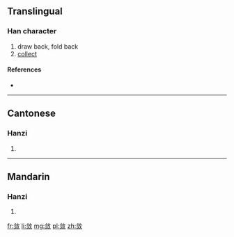 {{also|斂}}
==Translingual==

===Han character===
{{Han char|rn=66|rad=攴|as=07|sn=11|four=|canj=人一人大 (OMOK)}}

# draw back, fold back
# [[collect]]

====References====
* {{Han ref|kx=0472.051|hdz=21463.050|uh=655B|ud=25947}}

----

==Cantonese==

===Hanzi===
{{yue-hanzi|jyut=|y=lim6|tra=斂}}

# {{defn|lang=yue|sort=攴07}}

----

==Mandarin==

===Hanzi===
{{cmn-hanzi|tra=斂|pin=[[liàn]] ([[lian4]])|wg=lien<sup>4</sup>}}

# {{defn|lang=cmn|sort=攴07}}

[[fr:敛]]
[[li:敛]]
[[mg:敛]]
[[pl:敛]]
[[zh:敛]]